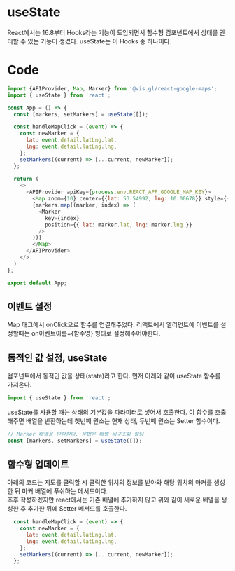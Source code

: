 # useState
React에서는 16.8부터 Hooks라는 기능이 도입되면서 함수형 컴포넌트에서 상태를 관리할 수 있는 기능이 생겼다. useState는 이 Hooks 중 하나이다.

# Code
```javascript
import {APIProvider, Map, Marker} from '@vis.gl/react-google-maps';
import { useState } from 'react';

const App = () => {
  const [markers, setMarkers] = useState([]);

  const handleMapClick = (event) => {
    const newMarker = {
      lat: event.detail.latLng.lat,
      lng: event.detail.latLng.lng,
    };
    setMarkers((current) => [...current, newMarker]);
  };
  
  return (  
    <>
      <APIProvider apiKey={process.env.REACT_APP_GOOGLE_MAP_KEY}>
        <Map zoom={10} center={{lat: 53.54992, lng: 10.00678}} style={{ width: '100%', height: '100vh' }} onClick={handleMapClick}>
        {markers.map((marker, index) => (
          <Marker
            key={index}
            position={{ lat: marker.lat, lng: marker.lng }}
          />
        ))}
        </Map>
      </APIProvider>
    </>
  )
};

export default App;
```
## 이벤트 설정
Map 태그에서 onClick으로 함수를 연결해주었다. 리액트에서 엘리먼트에 이벤트를 설정할때는 on이벤트이름={함수명} 형태로 설정해주어야한다.

## 동적인 값 설정, useState
컴포넌트에서 동적인 값을 상태(state)라고 한다. 먼저 아래와 같이 useState 함수를 가져온다.
```javascript
import { useState } from 'react';
```
useState를 사용할 때는 상태의 기본값을 파라미터로 넣어서 호출한다. 이 함수를 호춣해주면 배열을 반환하는데 첫번째 원소는 현재 상태, 두번째 원소는 Setter 함수이다.
```javascript
// Marker 배열을 반환한다. 문법은 배열 비구조화 할당
const [markers, setMarkers] = useState([]);
```

## 함수형 업데이트
아래의 코드는 지도를 클릭할 시 클릭한 위치의 정보를 받아와 해당 위치의 마커를 생성한 뒤 마커 배열에 푸쉬하는 메서드이다. <br />
추후 작성하겠지만 react에서는 기존 배열에 추가하지 않고 위와 같이 새로운 배열을 생성한 후 추가한 뒤에 Setter 메서드를 호출한다.

```javascript
  const handleMapClick = (event) => {
    const newMarker = {
      lat: event.detail.latLng.lat,
      lng: event.detail.latLng.lng,
    };
    setMarkers((current) => [...current, newMarker]);
  };
```

